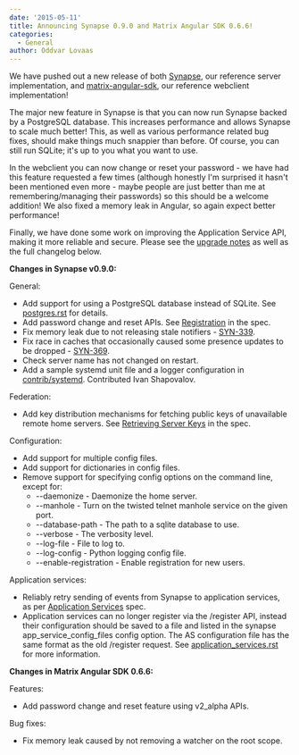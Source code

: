 ```yaml
---
date: '2015-05-11'
title: Announcing Synapse 0.9.0 and Matrix Angular SDK 0.6.6!
categories:
  - General
author: Oddvar Lovaas
---
```


We have pushed out a new release of both <a href="https://github.com/matrix-org/synapse" title="Synapse">Synapse</a>, our reference server implementation, and <a href="https://github.com/matrix-org/matrix-angular-sdk" title="matrix-angular-sdk">matrix-angular-sdk</a>, our reference webclient implementation!

The major new feature in Synapse is that you can now run Synapse backed by a PostgreSQL database. This increases performance and allows Synapse to scale much better! This, as well as various performance related bug fixes, should make things much snappier than before. Of course, you can still run SQLite; it's up to you what you want to use.

In the webclient you can now change or reset your password - we have had this feature requested a few times (although honestly I'm surprised it hasn't been mentioned even more - maybe people are just better than me at remembering/managing their passwords) so this should be a welcome addition! We also fixed a memory leak in Angular, so again expect better performance!

Finally, we have done some work on improving the Application Service API, making it more reliable and secure. Please see the <a href="https://github.com/matrix-org/synapse/blob/master/UPGRADE.rst" title="upgrade notes">upgrade notes</a> as well as the full changelog below.

<strong>Changes in Synapse v0.9.0:</strong>

General:
<ul>
	<li>Add support for using a PostgreSQL database instead of SQLite. See <a href="https://github.com/matrix-org/synapse/blob/master/docs/postgres.rst" title="postgres.rst">postgres.rst</a> for details.</li>
	<li>Add password change and reset APIs. See <a href="https://github.com/matrix-org/matrix-doc/blob/master/specification/10_client_server_api.rst#registration" title="Registration">Registration</a> in the spec.</li>
	<li>Fix memory leak due to not releasing stale notifiers - <a href="/jira/browse/SYN-339" title="SYN-339">SYN-339</a>.</li>
	<li>Fix race in caches that occasionally caused some presence updates to be dropped - <a href="/jira/browse/SYN-369" title="SYN-369">SYN-369</a>.</li>
	<li>Check server name has not changed on restart.</li>
	<li>Add a sample systemd unit file and a logger configuration in <a href="https://github.com/matrix-org/synapse/tree/master/contrib/systemd" title="contrib/systemd">contrib/systemd</a>. Contributed Ivan Shapovalov.</li>
</ul>

Federation:

<ul>
	<li>Add key distribution mechanisms for fetching public keys of unavailable remote home servers. See <a href="https://github.com/matrix-org/matrix-doc/blob/6f2698/specification/30_server_server_api.rst#retrieving-server-keys" title="Retrieving Server Keys">Retrieving Server Keys</a> in the spec.</li>
</ul>

Configuration:

<ul>
	<li>Add support for multiple config files.</li>
	<li>Add support for dictionaries in config files.</li>
	<li>Remove support for specifying config options on the command line, except for:
            <ul><li>--daemonize - Daemonize the home server.</li>
	        <li>--manhole - Turn on the twisted telnet manhole service on the given port.</li>
   	        <li>--database-path - The path to a sqlite database to use.</li>
	        <li>--verbose - The verbosity level.</li>
 	        <li>--log-file - File to log to.</li>
	        <li>--log-config - Python logging config file.</li>
	        <li>--enable-registration - Enable registration for new users.</li></ul>
	</li>
</ul>

Application services:

<ul>
	<li>Reliably retry sending of events from Synapse to application services, as per <a href="https://github.com/matrix-org/matrix-doc/blob/0c6bd9/specification/25_application_service_api.rst#home-server---application-service-api" title="Application Services">Application Services</a> spec.</li>
	<li>Application services can no longer register via the /register API, instead their configuration should be saved to a file and listed in the synapse app_service_config_files config option. The AS configuration file has the same format as the old /register request. See <a href="https://github.com/matrix-org/synapse/blob/master/docs/application_services.rst" title="application_services.rst">application_services.rst</a> for more information.</li>
</ul>



<strong>Changes in Matrix Angular SDK 0.6.6:</strong>

Features:

<ul>
	<li>Add password change and reset feature using v2_alpha APIs.</li>
</ul>


Bug fixes:

<ul>
	<li>Fix memory leak caused by not removing a watcher on the root scope.</li>
</ul>

